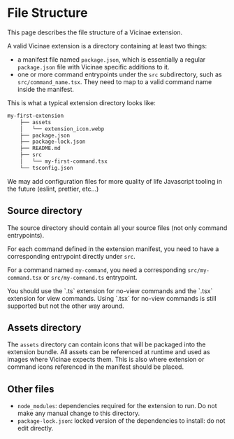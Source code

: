 # File Structure

This page describes the file structure of a Vicinae extension.

A valid Vicinae extension is a directory containing at least two things:

- a manifest file named `package.json`, which is essentially a regular `package.json` file with Vicinae specific additions to it.
- one or more command entrypoints under the `src` subdirectory, such as `src/command_name.tsx`. They need to map to a valid command name inside the manifest.

This is what a typical extension directory looks like:

```bash
my-first-extension
    ├── assets
    │   └── extension_icon.webp
    ├── package.json
    ├── package-lock.json
    ├── README.md
    ├── src
    │   └── my-first-command.tsx
    └── tsconfig.json
```

<Note>
We may add configuration files for more quality of life Javascript tooling in the future (eslint, prettier, etc...)
</Note>


## Source directory

The source directory should contain all your source files (not only command entrypoints).

For each command defined in the extension manifest, you need to have a corresponding entrypoint directly under `src`.

For a command named `my-command`, you need a corresponding `src/my-command.tsx` or `src/my-command.ts` entrypoint.

<Note>
You should use the `.ts` extension for no-view commands and the `.tsx` extension for view commands.
Using `.tsx` for no-view commands is still supported but not the other way around.
</Note>

## Assets directory

The `assets` directory can contain icons that will be packaged into the extension bundle. All assets can be referenced at runtime and used as images where Vicinae expects them.  This is also where extension or command icons referenced in the manifest should be placed.

## Other files

- `node_modules`: dependencies required for the extension to run. Do not make any manual change to this directory.
- `package-lock.json`: locked version of the dependencies to install: do not edit directly.
